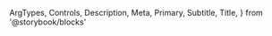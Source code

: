   ArgTypes,
  Controls,
  Description,
  Meta,
  Primary,
  Subtitle,
  Title,
} from '@storybook/blocks'


<Meta of={MenuItemStories} />

<Title />

<Subtitle />

<Description />

---

## Props

On top of all the props, attributes and event handler you can set on a
`<div />` element, the component accepts the following props:

<ArgTypes />

## Playground

<Primary />

<Controls />
